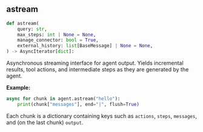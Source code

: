 ## astream

```python
def astream(
    query: str,
    max_steps: int | None = None,
    manage_connector: bool = True,
    external_history: list[BaseMessage] | None = None,
) -> AsyncIterator[dict]:
```

Asynchronous streaming interface for agent output. Yields incremental results, tool actions, and intermediate steps as they are generated by the agent.

**Example:**

```python
async for chunk in agent.astream("hello"):
    print(chunk["messages"], end="|", flush=True)
```

Each chunk is a dictionary containing keys such as `actions`, `steps`, `messages`, and (on the last chunk) `output`.
